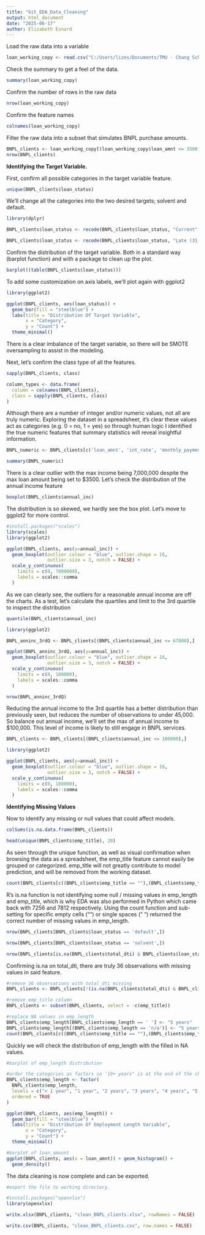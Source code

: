 ---
title: "Git_EDA_Data_Cleaning"
output: html_document
date: "2025-06-17"
author: Elizabeth Esnard
---

Load the raw data into a variable

```{r}
loan_working_copy <- read.csv("C:/Users/lizes/Documents/TMU - Chang School/CIND820/dataset bnpl/loan_working_copy.csv")
```

Check the summary to get a feel of the data.

```{r}
summary(loan_working_copy)
```

Confirm the number of rows in the raw data

```{r}
nrow(loan_working_copy)
```

Confirm the feature names

```{r}
colnames(loan_working_copy)
```

Filter the raw data into a subset that simulates BNPL purchase amounts.

```{r}
BNPL_clients <- loan_working_copy[(loan_working_copy$loan_amnt <= 3500), ]
nrow(BNPL_clients)
```

**Identifying the Target Variable.**

First, confirm all possible categories in the target variable feature.

```{r}
unique(BNPL_clients$loan_status)
```

We'll change all the categories into the two desired targets; solvent and default.

```{r}
library(dplyr)

BNPL_clients$loan_status <- recode(BNPL_clients$loan_status, "Current" = "solvent", "Fully Paid" = "solvent", "In Grace Period" = "solvent", "Late (16-30 days)" = "default")

BNPL_clients$loan_status <- recode(BNPL_clients$loan_status, "Late (31-120 days)" = "default", "Charged Off" = "default", "Default" = "default")
```

Confirm the distribution of the target variable. Both in a standard way (barplot function) and with a package to clean up the plot.

```{r}
barplot((table(BNPL_clients$loan_status)))
```
To add some customization on axis labels, we'll plot again with ggplot2
```{r}
library(ggplot2)

ggplot(BNPL_clients, aes(loan_status)) +
  geom_bar(fill = "steelblue") +
  labs(title = "Distribution Of Target Variable",
       x = "Category",
       y = "Count") +
  theme_minimal()
```

There is a clear imbalance of the target variable, so there will be SMOTE oversampling to assist in the modeling.

Next, let's confirm the class type of all the features.

```{r}
sapply(BNPL_clients, class)

column_types <- data.frame(
  column = colnames(BNPL_clients),
  class = sapply(BNPL_clients, class)
)
```

Although there are a number of integer and/or numeric values, not all are truly numeric. Exploring the dataset in a spreadsheet, it's clear these values act as categories (e.g. 0 = no, 1 = yes) so through human logic I identified the true numeric features that summary statistics will reveal insightful information.

```{r}
BNPL_numeric <- BNPL_clients[c('loan_amnt', 'int_rate', 'monthly_payment', 'annual_inc', 'total_dti', 'tot_coll_amt', 'tot_cur_bal', 'credit_limit')]

summary(BNPL_numeric)
```
There is a clear outlier with the max income being 7,000,000 despite the max loan amount being set to $3500. Let's check the distribution of the annual income feature

```{r}
boxplot(BNPL_clients$annual_inc)

```
The distribution is so skewed, we hardly see the box plot. 
Let's move to ggplot2 for more control.

```{r}
#install.packages("scales")
library(scales)
library(ggplot2)

ggplot(BNPL_clients, aes(y=annual_inc)) +
  geom_boxplot(outlier.colour = "blue", outlier.shape = 16, 
               outlier.size = 3, notch = FALSE) +
  scale_y_continuous(
    limits = c(0, 7000000),
    labels = scales::comma
  )
```
As we can clearly see, the outliers for a reasonable annual income are off the charts. 
As a test, let's calculate the quartiles and limit to the 3rd quartile to inspect the distribution
```{r}
quantile(BNPL_clients$annual_inc)
```


```{r}
library(ggplot2)

BNPL_anninc_3rdQ <- BNPL_clients[(BNPL_clients$annual_inc <= 67000),]

ggplot(BNPL_anninc_3rdQ, aes(y=annual_inc)) +
  geom_boxplot(outlier.colour = "blue", outlier.shape = 16, 
               outlier.size = 3, notch = FALSE) +
  scale_y_continuous(
    limits = c(0, 100000),
    labels = scales::comma
  )
```
```{r}
nrow(BNPL_anninc_3rdQ)
```
Reducing the annual income to the 3rd quartile has a better distribution than previously seen, but reduces the number of observations to under 45,000. 
So balance out annual income, we'll set the max of annual income to $100,000. 
This level of income is likely to still engage in BNPL services.

```{r}
BNPL_clients <- BNPL_clients[(BNPL_clients$annual_inc <= 100000),]
```

```{r}
library(ggplot2)

ggplot(BNPL_clients, aes(y=annual_inc)) +
  geom_boxplot(outlier.colour = "blue", outlier.shape = 16, 
               outlier.size = 3, notch = FALSE) +
  scale_y_continuous(
    limits = c(0, 100000),
    labels = scales::comma
  )
```

**Identifying Missing Values**

Now to identify any missing or null values that could affect models.

```{r}
colSums(is.na.data.frame(BNPL_clients))

```

```{r}
head(unique(BNPL_clients$emp_title), 20)
```

As seen through the unique function, as well as visual confirmation when browsing the data as a spreadsheet, the emp_title feature cannot easily be grouped or categorized. emp_title will not greatly contribute to model prediction, and will be removed from the working dataset.

```{r}
count(BNPL_clients[c((BNPL_clients$emp_title == ""),(BNPL_clients$emp_title == " ")), ])
```

R's is.na function is not identifying some null / missing values in emp_length and emp_title, which is why EDA was also performed in Python which came back with 7256 and 7812 respectively. Using the count function and sub-setting for specific empty cells ("") or single spaces (" ") returned the correct number of missing values in emp_length.

```{r}
nrow(BNPL_clients[BNPL_clients$loan_status == 'default',])

nrow(BNPL_clients[BNPL_clients$loan_status == 'solvent',])

nrow(BNPL_clients[is.na(BNPL_clients$total_dti) & BNPL_clients$loan_status == 'solvent', ])
```

Confirming is.na on total_dti, there are truly 36 observations with missing values in said feature.

```{r}
#remove 36 observations with total_dti missing
BNPL_clients <- BNPL_clients[!(is.na(BNPL_clients$total_dti) & BNPL_clients$loan_status == 'solvent'), ]

#remove emp_title column
BNPL_clients <- subset(BNPL_clients, select = -c(emp_title))

#replace NA values in emp_length
BNPL_clients$emp_length[BNPL_clients$emp_length == ' '] <- "5 years"
BNPL_clients$emp_length[(BNPL_clients$emp_length == 'n/a')] <- "5 years"
count(BNPL_clients[c((BNPL_clients$emp_title == ""),(BNPL_clients$emp_title == " ")), ])
```

Quickly we will check the distribution of emp_length with the filled in NA values.

```{r}
#barplot of emp_length distribution

#order the categories as factors so '10+ years" is at the end of the chart
BNPL_clients$emp_length <- factor(
  BNPL_clients$emp_length,
  levels = c("< 1 year", "1 year", "2 years", "3 years", "4 years", "5 years", "6 years", "7 years", "8 years", "9 years", "10+ years"),
  ordered = TRUE
)

ggplot(BNPL_clients, aes(emp_length)) +
  geom_bar(fill = "steelblue") +
  labs(title = "Distribution Of Employment Length Variable",
       x = "Category",
       y = "Count") +
  theme_minimal()
```

```{r}
#barplot of loan_amount
ggplot(BNPL_clients, aes(x = loan_amnt)) + geom_histogram() +
  geom_density()
```

The data cleaning is now complete and can be exported.

```{r}
#export the file to working directory.

#install.packages("openxlsx")
library(openxlsx)

write.xlsx(BNPL_clients, "clean_BNPL_clients.xlsx", rowNames = FALSE)
```

```{r}
write.csv(BNPL_clients, "clean_BNPL_clients.csv", row.names = FALSE)
```
